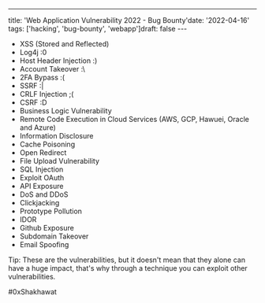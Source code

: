  ---
 title​: ​'​Web Application Vulnerability 2022 - Bug Bounty​' 
 ​date​: ​'​2022-04-16​' 
 ​tags​: ​['hacking', 'bug-bounty', 'webapp'] 
 ​draft​: ​false 
 ​--- 
 
- XSS (Stored and Reflected)
- Log4j :0
- Host Header Injection :)
- Account Takeover :\
- 2FA Bypass :(
- SSRF :|
- CRLF Injection  ;(
- CSRF :D
- Business Logic Vulnerability 
- Remote Code Execution in Cloud Services (AWS, GCP, Hawuei, Oracle and Azure)
- Information Disclosure 
- Cache Poisoning
- Open Redirect
- File Upload Vulnerability
- SQL Injection
- Exploit OAuth
- API Exposure
- DoS and DDoS
- Clickjacking
- Prototype Pollution
- IDOR
- Github Exposure
- Subdomain Takeover
- Email Spoofing

Tip: These are the vulnerabilities, but it doesn't mean that they alone can have a huge impact, that's why through a technique you can exploit other vulnerabilities.

#0xShakhawat
